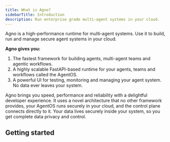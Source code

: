 ```yaml
---
title: What is Agno?
sidebarTitle: Introduction
description: Run enterprise grade multi-agent systems in your cloud.
---
```


Agno is a high-performance runtime for multi-agent systems. Use it to build, run and manage secure agent systems in your cloud.

**Agno gives you:**

1. The fastest framework for building agents, multi-agent teams and agentic workflows.
2. A highly scalable FastAPI-based runtime for your agents, teams and workflows called the AgentOS.
3. A powerful UI for testing, monitoring and managing your agent system. No data ever leaves your system.

Agno brings you speed, performance and reliability with a delightful developer experience. It uses a novel architecture that no other framework provides, your AgentOS runs securely in your cloud, and the control plane connects directly to it. Your data lives securely inside your system, so you get complete data privacy and control.

## Getting started

<CardGroup cols={3}>
  <Card
    title="Build your first Agent"
    icon="user-astronaut"
    iconType="duotone"
    href="/introduction/agents"
  ></Card>
  <Card
    title="Run your AgentOS"
    icon="rocket-launch"
    iconType="duotone"
    href="introduction/playground"
  ></Card>
  <Card
    title="Manage your agent system"
    icon="rocket-launch"
    iconType="duotone"
    href="introduction/playground"
  ></Card>
</CardGroup>
